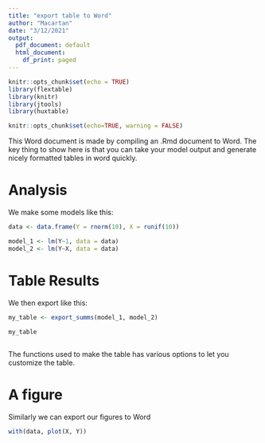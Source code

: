 ```yaml
---
title: "export table to Word"
author: "Macartan"
date: "3/12/2021"
output:
  pdf_document: default
  html_document:
    df_print: paged
---
```


```r
knitr::opts_chunk$set(echo = TRUE)
library(flextable)
library(knitr)
library(jtools)
library(huxtable)

knitr::opts_chunk$set(echo=TRUE, warning = FALSE)
```

This Word document is made by compiling an .Rmd document to Word. The key thing to show here is that you can take your model output and generate nicely formatted tables in word  quickly. 

# Analysis

We make some models like this:

```r

data <- data.frame(Y = rnorm(10), X = runif(10))

model_1 <- lm(Y~1, data = data)
model_2 <- lm(Y~X, data = data)
```


# Table Results

We then export like this:

```r
my_table <- export_summs(model_1, model_2)

my_table
                            
```

The functions used to make the table has various options to let you customize the table.  


# A figure

Similarly we can export our figures to Word

```r

with(data, plot(X, Y))
```


